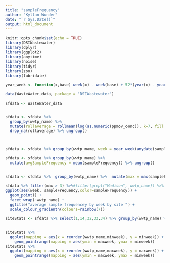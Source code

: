 ```yaml
---
title: "sampleFrequency"
author: "Kyllan Wunder"
date: "`r Sys.Date()`"
output: html_document
---
```


```r
knitr::opts_chunk$set(echo = TRUE)
library(DSIWastewater)
library(dplyr)
library(ggplot2)
library(anytime)
library(noise)
library(tidyr)
library(zoo)
library(lubridate)
```


```r
year_week <- function(x,base) week(x) - week(base) + 52*(year(x) - year(base))

data(WasteWater_data, package = "DSIWastewater")

sfdata <- WasteWater_data 


sfdata <- sfdata %>% 
  group_by(wwtp_name) %>% 
  mutate(rollaverage = rollmean(log(as.numeric(ppmov_conc)), k=7, fill = NA)) %>% 
  drop_na(rollaverage) %>% ungroup()



sfdata <- sfdata %>% group_by(wwtp_name, week = year_week(anydate(sample_collect_date), "2020-01-01")) %>% mutate(sampleFrequency = n()) %>% ungroup()

sfdata <- sfdata %>% group_by(wwtp_name) %>% 
  mutate(avgSampleFrequency = mean(sampleFrequency)) %>% ungroup()



```

```r
sfdata <- sfdata %>%  group_by(wwtp_name) %>%  mutate(max = max(sampleFrequency))
```


```r
sfdata %>% filter(max > 3) %>%#filter(grepl("Madison", wwtp_name)) %>%
ggplot(aes(week, sampleFrequency,color=sampleFrequency)) +
  geom_point() +
  facet_wrap(~wwtp_name) +
  ggtitle("average sample frequencey by week by site ") +
  scale_colour_gradientn(colours=rainbow(7))


```


```r
siteStats <- sfdata %>% select(1,14,32,33,34) %>% group_by(wwtp_name) %>% mutate(maxsf = max(sampleFrequency),startdate = min(anydate(sample_collect_date)), enddate = max(anydate(sample_collect_date)),minweek = min(week),maxweek = max(week))



```

```r
siteStats %>% 
  ggplot(mapping = aes(x = reorder(wwtp_name,minweek), y = minweek)) +
    geom_pointrange(mapping = aes(ymin = maxweek, ymax = minweek))
siteStats %>% 
  ggplot(mapping = aes(x = reorder(wwtp_name,maxweek), y = maxweek)) +
    geom_pointrange(mapping = aes(ymin = maxweek, ymax = minweek))
```


